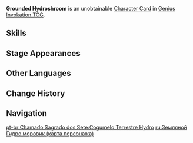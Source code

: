 {{About|the [[Character Card]]|the [[Common Enemy]]|Grounded Hydroshroom}}
{{Genius Invokation TCG Infobox
|title       = Grounded Hydroshroom
|id          = 003205
|image       = Grounded Hydroshroom Character Card.png
|type        = Character Card
|health      = 7
|element     = Hydro
|faction     = Monster
|weapon      = Other Weapons
|features    = Grounded Hydroshroom
}}
'''Grounded Hydroshroom''' is an unobtainable [[Character Card]] in [[Genius Invokation TCG]].

==Skills==
{{Genius Invokation TCG Skills Table}}

==Stage Appearances==
{{Genius Invokation TCG Stage Appearances}}

==Other Languages==
{{Other Languages|Transclude=Grounded Hydroshroom}}

==Change History==
{{Change History|3.7}}

==Navigation==
{{Genius Invokation TCG Navbox|Character Card Unobtainable}}

[[pt-br:Chamado Sagrado dos Sete:Cogumelo Terrestre Hydro]]
[[ru:Земляной Гидро моровик (карта персонажа)]]